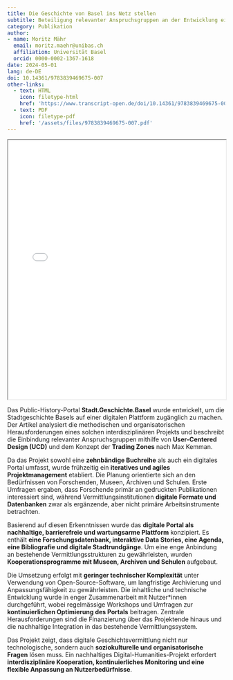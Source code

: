 ```yaml
---
title: Die Geschichte von Basel ins Netz stellen
subtitle: Beteiligung relevanter Anspruchsgruppen an der Entwicklung eines nachhaltigen und offenen Public-History-Portals
category: Publikation
author: 
- name: Moritz Mähr
  email: moritz.maehr@unibas.ch
  affiliation: Universität Basel
  orcid: 0000-0002-1367-1618
date: 2024-05-01
lang: de-DE
doi: 10.14361/9783839469675-007
other-links:
  - text: HTML
    icon: filetype-html
    href: 'https://www.transcript-open.de/doi/10.14361/9783839469675-007?html#read-container'
  - text: PDF
    icon: filetype-pdf
    href: '/assets/files/9783839469675-007.pdf'
---
```


::: {.callout-tip title="Kapitel anzeigen" icon="false" collapse="true"}
<iframe src="/assets/files/9783839469675-007.pdf" width="100%" height="600px" loading="lazy" allowfullscreen title="Die Geschichte von Basel ins Netz stellen">

This browser does not support PDFs. Please download the PDF <a href="/assets/files/9783839469675-007.pdf">download the PDF</a> to view it.

</iframe>
:::

Das Public-History-Portal **Stadt.Geschichte.Basel** wurde entwickelt, um die Stadtgeschichte Basels auf einer digitalen Plattform zugänglich zu machen. Der Artikel analysiert die methodischen und organisatorischen Herausforderungen eines solchen interdisziplinären Projekts und beschreibt die Einbindung relevanter Anspruchsgruppen mithilfe von **User-Centered Design (UCD)** und dem Konzept der **Trading Zones** nach Max Kemman.

Da das Projekt sowohl eine **zehnbändige Buchreihe** als auch ein digitales Portal umfasst, wurde frühzeitig ein **iteratives und agiles Projektmanagement** etabliert. Die Planung orientierte sich an den Bedürfnissen von Forschenden, Museen, Archiven und Schulen. Erste Umfragen ergaben, dass Forschende primär an gedruckten Publikationen interessiert sind, während Vermittlungsinstitutionen **digitale Formate und Datenbanken** zwar als ergänzende, aber nicht primäre Arbeitsinstrumente betrachten.

Basierend auf diesen Erkenntnissen wurde das **digitale Portal als nachhaltige, barrierefreie und wartungsarme Plattform** konzipiert. Es enthält **eine Forschungsdatenbank, interaktive Data Stories, eine Agenda, eine Bibliografie und digitale Stadtrundgänge**. Um eine enge Anbindung an bestehende Vermittlungsstrukturen zu gewährleisten, wurden **Kooperationsprogramme mit Museen, Archiven und Schulen** aufgebaut.

Die Umsetzung erfolgt mit **geringer technischer Komplexität** unter Verwendung von Open-Source-Software, um langfristige Archivierung und Anpassungsfähigkeit zu gewährleisten. Die inhaltliche und technische Entwicklung wurde in enger Zusammenarbeit mit Nutzer*innen durchgeführt, wobei regelmässige Workshops und Umfragen zur **kontinuierlichen Optimierung des Portals** beitragen. Zentrale Herausforderungen sind die Finanzierung über das Projektende hinaus und die nachhaltige Integration in das bestehende Vermittlungssystem.

Das Projekt zeigt, dass digitale Geschichtsvermittlung nicht nur technologische, sondern auch **soziokulturelle und organisatorische Fragen** lösen muss. Ein nachhaltiges Digital-Humanities-Projekt erfordert **interdisziplinäre Kooperation, kontinuierliches Monitoring und eine flexible Anpassung an Nutzerbedürfnisse**.